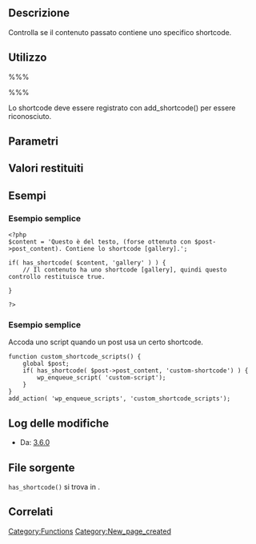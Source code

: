 {{Languages|
{{en|Function Reference/has shortcode}}
{{it|Riferimento funzioni/has shortcode}}
{{ja|Function Reference/has shortcode}}
}}

== Descrizione ==
Controlla se il contenuto passato contiene uno specifico shortcode. 

== Utilizzo ==
%%% <?php if ( has_shortcode( $content, 'gallery' ) ) { } ?> %%%

Lo shortcode deve essere registrato con add_shortcode() per essere riconosciuto.

== Parametri ==
{{it:Parameter|$content|string|Il contenuto in cui cercare.}}
{{it:Parameter|$tag|string|Lo shortcode da cercare.}}

== Valori restituiti ==
{{it:Return||boolean|True se lo shortcode viene trovato, false altrimenti.}}

== Esempi ==

=== Esempio semplice ===
<pre>
<?php
$content = 'Questo è del testo, (forse ottenuto con $post->post_content). Contiene lo shortcode [gallery].';

if( has_shortcode( $content, 'gallery' ) ) {
	// Il contenuto ha uno shortcode [gallery], quindi questo controllo restituisce true.

}

?>
</pre>

=== Esempio semplice ===

Accoda uno script quando un post usa un certo shortcode.

<pre>
function custom_shortcode_scripts() {
	global $post;
	if( has_shortcode( $post->post_content, 'custom-shortcode') ) {
		wp_enqueue_script( 'custom-script');
	}
}
add_action( 'wp_enqueue_scripts', 'custom_shortcode_scripts');
</pre>

== Log delle modifiche ==
* Da: [[Version 3.6|3.6.0]]

== File sorgente ==
<!-- Need links to current source code files -->
<tt>has_shortcode()</tt> si trova in {{Trac|wp-includes/shortcodes.php}}.

== Correlati ==

{{it:Shortcode Tags}}

{{it:Tag Footer}}

[[Category:Functions]]
[[Category:New_page_created]]